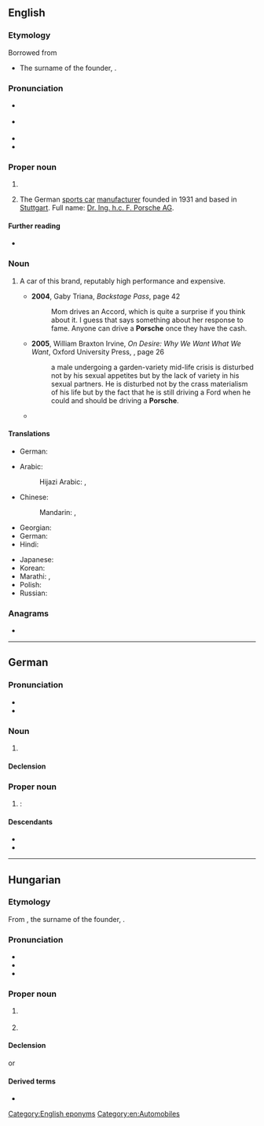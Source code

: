 ==English==
{{wikipedia|lang=en|Porsche (disambiguation)|Porsche}}

===Etymology===
Borrowed from {{bor|en|de|Porsche}}
* {{sense|automotive}} The surname of the founder, {{w|Ferdinand Porsche}}.

===Pronunciation===
* {{a|UK}} {{IPA|en|/ˈpɔːʃ/|/ˈpɔːʃ.ə/|/ˈpɔːʃ.i/}}
* {{a|US}} {{IPA|en|/ˈpɔɹʃ/|/ˈpɔɹʃ.ə/|/ˈpɔɹʃ.i/}}
* {{audio|en|en-us-Porsche.ogg|Audio (US)}}
* {{audio|en|en-uk-Porsche.ogg|Audio (UK)}}

===Proper noun===
{{en-proper noun}}

# {{surname|en|from=German}}
# {{lb|en|automotive}} The German [[sports car]] [[manufacturer]] founded in 1931 and based in [[Stuttgart]]. Full name: [[w:Porsche|Dr. Ing. h.c. F. Porsche AG]].

====Further reading====
* {{pedialite}}

===Noun===
{{en-noun}}

# {{lb|en|automotive}} A car of this brand, reputably high performance and expensive.
#* '''2004''', Gaby Triana, ''Backstage Pass'', page 42
#*: Mom drives an Accord, which is quite a surprise if you think about it. I guess that says something about her response to fame. Anyone can drive a '''Porsche''' once they have the cash.
#* '''2005''', William Braxton Irvine, ''On Desire:<!--colon in original--> Why We Want What We Want'', Oxford University Press, {{ISBN|0195188624}}, page 26
#*: a male undergoing a garden-variety mid-life crisis is disturbed not by his sexual appetites but by the lack of variety in his sexual partners. He is disturbed not by the crass materialism of his life but by the fact that he is still driving a Ford when he could and should be driving a '''Porsche'''.
#* {{quote-song|en|year=2018|artist={{w|Maroon 5}} ft. {{w|Cardi B}}|title=Girls Like You (Remix)|album=Red Pill Blues|passage=I don't really want a white horse and carriage / I'm thinkin' more of white '''Porsches''' and karats}}

====Translations====
{{trans-top|surname}}
* German: {{t|de|Porsche}}
{{trans-mid}}
{{trans-bottom}}
{{trans-top|car of this brand}}
* Arabic: {{t|ar|بُورْش|m|tr=burš}}
*: Hijazi Arabic: {{t|acw|پورشه|f|tr=pōrša}}, {{t|acw|بُورْش|f|tr=bōrš}}
* Chinese:
*: Mandarin: {{t+|cmn|保時捷|sc=Hani}}, {{t+|cmn|保时捷|tr=Bǎoshíjié|sc=Hani}}
* Georgian: {{t|ka|პორშე}}
* German: {{t-needed|de}}
* Hindi: {{t|hi|पॉर्श}}
{{trans-mid}}
* Japanese: {{t|ja|ポルシェ|tr=Porushe|sc=Jpan}}
* Korean: {{t|ko|^포르쉐}}
* Marathi: {{t|mr|पोर्श|f}}, {{t|mr|पोर्शे|f}}
* Polish: {{t+|pl|porsche|n}}
* Russian: {{t+|ru|По́рше|f}}
{{trans-bottom}}

===Anagrams===
* {{anagrams|en|a=cehoprs|Cophers|Porches|cophers|porches}}

[[Category:English eponyms]]
[[Category:en:Automobiles]]

----

==German==

===Pronunciation===
* {{IPA|de|[ˈpɔʁʃə]}}
* {{audio|de|De-Porsche.ogg|Audio}}

===Noun===
{{de-noun|f|Porsche|-}}

# {{archaic form of|de|Porst}}

====Declension====
{{de-decl-noun-f|n=sg}}

===Proper noun===
{{de-proper noun|m}}

# {{m|en|Porsche}}: {{surname|de}}

====Descendants====
* {{desc|en|Porsche}}
* {{desc|hu|Porsche}}

----

==Hungarian==

===Etymology===
From {{etyl|de|hu}} {{m|de|Porsche}}, the surname of the founder, {{w|Ferdinand Porsche}}.

===Pronunciation===
* {{hu-IPA|porse}}
* {{hyphenation|hu|Por|sche}}
* {{rhymes|hu|ʃɛ}}

===Proper noun===
{{head|hu|proper noun}}

# {{l|en|Porsche}} {{gloss|the German sports car manufacturer}}
# {{l|en|Porsche}} {{gloss|a car of this brand}}

====Declension====
{{hu-infl-nom|Porsché|e}}{{hu-pos-tek|Porsché}}
or
{{hu-infl-nom|Porsché|o}}{{hu-pos-tok|Porsché}}

====Derived terms====
* {{l|hu|porschés}}